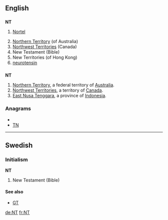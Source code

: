 {{also|N.T.|n.t.}}
==English==
{{wikipedia}}

==={{initialism}}===
'''NT'''

# {{stock symbol}} [[w:Nortel|Nortel]]
# [[Northern Territory]] (of Australia)
# [[Northwest Territories]] (Canada)
# New Testament (Bible)
# New Territories (of Hong Kong)
# [[neurotensin]]
==={{abbreviation}}===
'''NT'''
#[[Northern Territory]], a federal territory of [[Australia]].
#[[Northwest Territories]], a territory of [[Canada]].
#[[East Nusa Tenggara]], a province of [[Indonesia]].

===Anagrams===
* {{alphagram|nt}}
* [[TN#English|TN]]


----

==Swedish==

===Initialism===
'''NT'''

# New Testament (Bible)

====See also====
*[[GT]]

[[de:NT]]
[[fr:NT]]